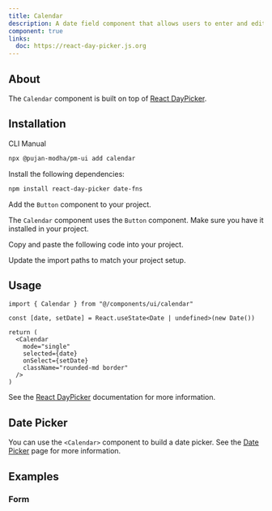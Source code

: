 ```yaml
---
title: Calendar
description: A date field component that allows users to enter and edit date.
component: true
links:
  doc: https://react-day-picker.js.org
---
```


<ComponentPreview name="calendar-demo" />

## About

The `Calendar` component is built on top of [React DayPicker](https://react-day-picker.js.org).

## Installation

<Tabs defaultValue="cli">

<TabsList className="w-min justify-start rounded-full border-2 bg-popover p-1">
  <TabsTrigger
    className="relative rounded-full bg-transparent px-4 py-1 font-semibold text-primary shadow-none transition-none data-[state=active]:text-background data-[state=active]:shadow-none !h-min"
    value="cli">CLI</TabsTrigger>
  <TabsTrigger
    className="relative rounded-full bg-transparent px-4 py-1 font-semibold text-primary shadow-none transition-none data-[state=active]:text-background data-[state=active]:shadow-none !h-min"
    value="manual">Manual</TabsTrigger>
</TabsList>
<TabsContent value="cli">

```bash
npx @pujan-modha/pm-ui add calendar
```

</TabsContent>

<TabsContent value="manual">

<Steps>

<Step>Install the following dependencies:</Step>

```bash
npm install react-day-picker date-fns
```

<Step>Add the `Button` component to your project.</Step>

The `Calendar` component uses the `Button` component. Make sure you have it installed in your project.

<Step>Copy and paste the following code into your project.</Step>

<ComponentSource name="calendar" />

<Step>Update the import paths to match your project setup.</Step>

</Steps>

</TabsContent>

</Tabs>

## Usage

```tsx
import { Calendar } from "@/components/ui/calendar"
```

```tsx
const [date, setDate] = React.useState<Date | undefined>(new Date())

return (
  <Calendar
    mode="single"
    selected={date}
    onSelect={setDate}
    className="rounded-md border"
  />
)
```

See the [React DayPicker](https://react-day-picker.js.org) documentation for more information.

## Date Picker

You can use the `<Calendar>` component to build a date picker. See the [Date Picker](/docs/components/date-picker) page for more information.

## Examples

### Form

<ComponentPreview name="calendar-form" />
